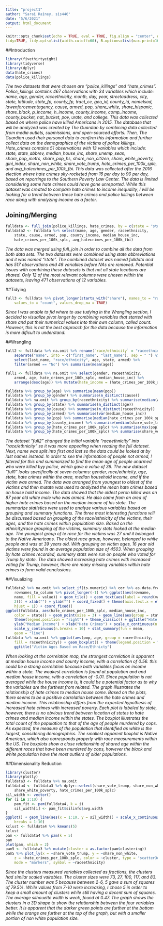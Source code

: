 ```yaml
---
title: "project1"
author: "Sarai Rainey, sis446"
date: "5/6/2021"
output: html_document
---
```


```r
knitr::opts_chunk$set(echo = TRUE, eval = TRUE, fig.align = "center", warning = F, message = F,
tidy=TRUE, tidy.opts=list(width.cutoff=60), R.options=list(max.print=100))
```


##Introduction
```R
library(fivethirtyeight)
library(tidyverse)
library(dplyr)
data(hate_crimes)
data(police_killings)
```
*The two datasets that were chosen are “police_killings” and “hate_crimes”. Police_killings contains 467 observations with 34 variables which include: name, age, gender, raceethnicity, month, day, year, streetaddress, city, state, latitude, state_fp, county_fp, tract_ce, geo_id, county_id, nameIsad, lawenforcementagency, cause, armed, pop, share_white, share_hispanic, share_black, p_income, h_income, county_income, comp_income, county_bucket, nat_bucket, pov, urate, and college. This data was collected based on where police have killed Americans in 2015. The database that will be analyzed was created by The Guardian by combining data collected from media outlets, submissions, and open-sourced efforts. Then, The Guardian used their personal data to confirm this information and further collect data on the demographics of the victims of police killings. Hate_crimes contains 51 observations with 13 variables which include: state, state_abbrev, median_house_inc, share_unemp_seas, share_pop_metro, share_pop_hs, share_non_citizen, share_white_poverty, gini_index, share_non_white, share_vote_trump, hate_crimes_per_100k_splc, and avg_hatecrimes_per_100k_fbi. This data was collected after the 2016 election where hate crimes sky-rocketed from 16 per day to 90 per day, based on reportings to the Southern Poverty Law Center. The data is limited considering some hate crimes could have gone unreported. While this dataset was created to compare hate crimes to income inequality, I will be looking for a trend between these hate crimes and police killings between race along with analyzing income as a factor.*


## Joining/Merging

```R
fulldata <- full_join(police_killings, hate_crimes, by = c(state = "state_abbrev"))
fulldata2 <- fulldata %>% select(name, age, gender, raceethnicity, 
    state, cause, armed, pop, county_income, median_house_inc, 
    hate_crimes_per_100k_splc, avg_hatecrimes_per_100k_fbi)
```
*The data was merged using full_join in order to combine all the data from both data sets. The two datasets were combined using state abbreviations and it was named “state”. The combined dataset was named fulldata and has 517 observations and 46 variables before NAs are removed. Potential issues with combining these datasets is that not all state locations are shared. Only 12 of the most relevant columns were chosen within the datasets, leaving 471 observations of 12 variables.*

##Tidying
```R
full3 <- fulldata %>% pivot_longer(starts_with("share"), names_to = "race", 
    values_to = "count", values_drop_na = TRUE)
```
*Since I was unable to fid where to use tudying in the Wrangling section, I decided to visualize pivot longer by combining variables that started with share and put their numerical values into their own column, called count. However, this is not the best approach for the data because the information is more dificult to understand.*

##Wrangling
```R
full2 <- fulldata %>% na.omit %>% rename(`race/ethnicity` = "raceethnicity") %>% 
    separate("name", into = c("first_name", "last_name"), sep = " ") %>% 
    select(last_name, "race/ethnicity", age, state, armed) %>% 
    filter(armed == "No") %>% summarise(mean(age))

full1 <- fulldata %>% na.omit %>% select(gender, raceethnicity, 
    armed, age, hate_crimes_per_100k_splc, median_house_inc) %>% 
    arrange(desc(age)) %>% mutate(hate_income = (hate_crimes_per_100k_splc/median_house_inc))

fulldata %>% group_by(age) %>% summarise(mean(pop))
fulldata %>% group_by(gender) %>% summarise(n_distinct(cause))
fulldata %>% na.omit %>% group_by(raceethnicity) %>% summarise(median(age))
fulldata %>% group_by(state) %>% summarise(n_distinct(age))
fulldata %>% group_by(cause) %>% summarise(n_distinct(raceethnicity))
fulldata %>% group_by(armed) %>% summarise(var(median_house_inc))
fulldata %>% group_by(pop) %>% summarise(median(hate_crimes_per_100k_splc))
fulldata %>% group_by(county_income) %>% summarise(median(share_vote_trump))
fulldata %>% group_by(hate_crimes_per_100k_splc) %>% summarise(max(pop))
fulldata %>% group_by(hate_crimes_per_100k_splc) %>% summarise(share_vote_trump)
```
*The dataset “full2” changed the initial variable “raceethnicity” into “race/ethnicity” so it was more appealing when reading the full dataset. Next, name was split into first and last so the data could be looked at by last names instead. In order to see the information of people not armed, I filtered for this and summarized to find the mean age of people unarmed who were killed byy police, which gave a value of 39. The new dataset “full1” looks specifically at seven columns: gender, race/ethnicity, age, state, hate crimes within the area, median household income, and if the victim was armed. The data was arranged from youngest to oldest of the victims and then mutate was used to analyzed the mean hate crimes based on house hold income. The data showed that the oldest peron killed was an 87 year old white male who was armed. He also came from an area of higher hate crimes based on the median income of his state. The summarize statistics were used to analyze various variables based on grouping and summary functions. The three most interesting functions will be discussed based on grouping of the race/ethnicity of the victims, their ages, and the hate crimes within populatiom size. Based on the ethnicity/race grouping of the victims, summary stats looked at the median age. The youngest group of te race for the victims was 27 and it belonged to the Native Americans. The oldest race group, however, belonged to white people and was at 39 years old. With grouping on victim ages, 16 year old victims were found in an average population size of 4503. When grouping by hate crimes recorded, summary stats were run on people who voted for Trump by state. The data showed increasing hate crimes with increased voting for Trump, however, there are many missing variables within hate crimes to form valid conclusions.*

##Visualizing
```R
fulldata2 %>% na.omit %>% select_if(is.numeric) %>% cor %>% as.data.frame %>% 
    rownames_to_column %>% pivot_longer(-1) %>% ggplot(aes(rowname, 
    name, fill = value)) + geom_tile() + geom_text(aes(label = round(value, 
    2))) + xlab("") + ylab("") + coord_fixed() + theme(axis.text.x = element_text(angle = 90, 
    hjust = 1)) + coord_fixed()
ggplot(fulldata, aes(hate_crimes_per_100k_splc, median_house_inc, 
    color = state)) + geom_point(size = 3) + geom_line(aes(group = state)) + 
    theme(legend.position = "right") + theme_classic() + ggtitle("Hate Crimes Based on Household Income") + 
    ylab("Median Income") + xlab("Hate Crimes") + scale_x_continuous(n.breaks = 10) + 
    scale_y_continuous(n.breaks = 10) + stat_summary(fun = mean, 
    geom = "line")
fulldata %>% na.omit %>% ggplot(aes(pop, age, group = raceethnicity, 
    fill = raceethnicity)) + geom_boxplot() + theme(legend.position = "right") + 
    ggtitle("Victim Ages Based on Race/Ethnicty")

```
*When looking at the correlation map, the strongest correlation is apparent at median house income and county income, with a correlation of 0.56. this could be a strong correlation because both variables focus on income within a state. The weakest correlation is found at population and and median house income, with a correlation of -0.01. Since population is not averaged while the house income is, it could be a potential factor as to why the variables are the furthest from related. The graph illustrates the relationship of hate crimes to median house come. Based on the plots, there seems to be a positive correlation between the hate crimes and median income. This relationship differs from the expected hypothesis of increased hate crimes with increased poverty. Each plot is labeled by state, however, there is no obvious trend between location of states to hate crimes and median income within the states. The boxplot illustrates the total count of the population to that of the age of people murdered by cops. As expected, the measure of the population that identified as white is the largest, considering demographics. The smallest apparent boxplot is Native American, which also corresponds properly with race measurements within the US. The boxplots show a close relationship of shared age within the different races that have been murdered by cops, however the black and white population have the most outliers of older populations.*

##Dimensionality Reduction
```R
library(cluster)
library(plotly)
fulldata3 <- fulldata %>% na.omit
fulldata4 <- fulldata3 %>% dplyr::select(share_vote_trump, share_non_white, 
    share_white_poverty, hate_crimes_per_100k_splc)
sil_width <- vector()
for (i in 2:10) {
    pam_fit <- pam(fulldata4, k = i)
    sil_width[i] <- pam_fit$silinfo$avg.width
}
ggplot() + geom_line(aes(x = 1:10, y = sil_width)) + scale_x_continuous(name = "k", 
    breaks = 1:10)
kclust <- fulldata4 %>% kmeans(5)
kclust
pam <- fulldata4 %>% pam(k = 5)
pam
plot(pam, which = 2)
pam5 <- fulldata3 %>% mutate(cluster = as.factor(pam$clustering))
pam5 %>% plot_ly(x = ~share_vote_trump, y = ~share_non_white, 
    z = ~hate_crimes_per_100k_splc, color = ~cluster, type = "scatter3d", 
    mode = "markers", symbol = ~raceethnicity)
```
*Since the clusters measured variables collected as fractions, the clusters had similar scaled vairables. The cluster sizes were 73, 27, 100, 117, and 83. The cluster number was 5 because between 2-6, 5 gave a sum of squares of 79.5%. While values from 7-10 were increasing, I chose 5 in order to keep a small amount of clusters while still having a decent sum of squares. The average silhouette width is weak, found at 0.47. The graph shows the clusters in a 3D shape to show the relationship between the four variables better. It is apparent that the darker green points are further at the bottom while the orange are further at the top of the graph, but with a smaller portion of non white population size.*

